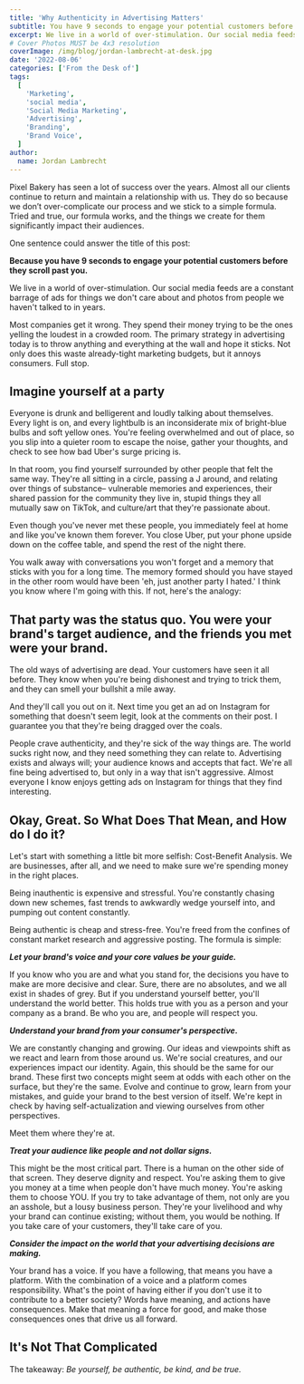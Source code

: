 ```yaml
---
title: 'Why Authenticity in Advertising Matters'
subtitle: You have 9 seconds to engage your potential customers before they scroll past you
excerpt: We live in a world of over-stimulation. Our social media feeds are a constant barrage of ads for things we don't care about and photos from people we haven't talked to in years.
# Cover Photos MUST be 4x3 resolution
coverImage: /img/blog/jordan-lambrecht-at-desk.jpg
date: '2022-08-06'
categories: ['From the Desk of']
tags:
  [
    'Marketing',
    'social media',
    'Social Media Marketing',
    'Advertising',
    'Branding',
    'Brand Voice',
  ]
author:
  name: Jordan Lambrecht
---
```


Pixel Bakery has seen a lot of success over the years. Almost all our clients continue to return and maintain a relationship with us. They do so because we don’t over-complicate our process and we stick to a simple formula. Tried and true, our formula works, and the things we create for them significantly impact their audiences.

One sentence could answer the title of this post:

**Because you have 9 seconds to engage your potential customers before they scroll past you.**

We live in a world of over-stimulation. Our social media feeds are a constant barrage of ads for things we don't care about and photos from people we haven't talked to in years.

Most companies get it wrong. They spend their money trying to be the ones yelling the loudest in a crowded room. The primary strategy in advertising today is to throw anything and everything at the wall and hope it sticks. Not only does this waste already-tight marketing budgets, but it annoys consumers. Full stop.

## Imagine yourself at a party

Everyone is drunk and belligerent and loudly talking about themselves. Every light is on, and every lightbulb is an inconsiderate mix of bright-blue bulbs and soft yellow ones. You're feeling overwhelmed and out of place, so you slip into a quieter room to escape the noise, gather your thoughts, and check to see how bad Uber's surge pricing is.

In that room, you find yourself surrounded by other people that felt the same way. They're all sitting in a circle, passing a J around, and relating over things of substance– vulnerable memories and experiences, their shared passion for the community they live in, stupid things they all mutually saw on TikTok, and culture/art that they're passionate about.

Even though you've never met these people, you immediately feel at home and like you've known them forever. You close Uber, put your phone upside down on the coffee table, and spend the rest of the night there.

You walk away with conversations you won't forget and a memory that sticks with you for a long time. The memory formed should you have stayed in the other room would have been 'eh, just another party I hated.'
I think you know where I'm going with this. If not, here's the analogy:

## That party was the status quo. You were your brand's target audience, and the friends you met were your brand.

The old ways of advertising are dead. Your customers have seen it all before. They know when you're being dishonest and trying to trick them, and they can smell your bullshit a mile away.

And they'll call you out on it. Next time you get an ad on Instagram for something that doesn't seem legit, look at the comments on their post. I guarantee you that they're being dragged over the coals.

People crave authenticity, and they're sick of the way things are. The world sucks right now, and they need something they can relate to.
Advertising exists and always will; your audience knows and accepts that fact. We're all fine being advertised to, but only in a way that isn't aggressive. Almost everyone I know enjoys getting ads on Instagram for things that they find interesting.

## Okay, Great. So What Does That Mean, and How do I do it?

Let's start with something a little bit more selfish: Cost-Benefit Analysis. We are businesses, after all, and we need to make sure we're spending money in the right places.

Being inauthentic is expensive and stressful. You're constantly chasing down new schemes, fast trends to awkwardly wedge yourself into, and pumping out content constantly.

Being authentic is cheap and stress-free. You're freed from the confines of constant market research and aggressive posting. The formula is simple:

_**Let your brand's voice and your core values be your guide.**_

If you know who you are and what you stand for, the decisions you have to make are more decisive and clear. Sure, there are no absolutes, and we all exist in shades of grey. But if you understand yourself better, you'll understand the world better. This holds true with you as a person and your company as a brand. Be who you are, and people will respect you.

_**Understand your brand from your consumer's perspective.**_

We are constantly changing and growing. Our ideas and viewpoints shift as we react and learn from those around us. We're social creatures, and our experiences impact our identity. Again, this should be the same for our brand. These first two concepts might seem at odds with each other on the surface, but they're the same. Evolve and continue to grow, learn from your mistakes, and guide your brand to the best version of itself. We're kept in check by having self-actualization and viewing ourselves from other perspectives.

Meet them where they're at.

_**Treat your audience like people and not dollar signs.**_

This might be the most critical part. There is a human on the other side of that screen. They deserve dignity and respect. You're asking them to give you money at a time when people don't have much money. You're asking them to choose YOU. If you try to take advantage of them, not only are you an asshole, but a lousy business person. They're your livelihood and why your brand can continue existing; without them, you would be nothing. If you take care of your customers, they'll take care of you.

_**Consider the impact on the world that your advertising decisions are making.**_

Your brand has a voice. If you have a following, that means you have a platform. With the combination of a voice and a platform comes responsibility. What's the point of having either if you don't use it to contribute to a better society? Words have meaning, and actions have consequences. Make that meaning a force for good, and make those consequences ones that drive us all forward.

## It's Not That Complicated

The takeaway:
_Be yourself, be authentic, be kind, and be true._